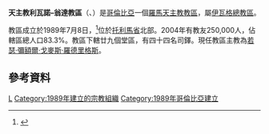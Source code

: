 {{Infobox Roman Catholic diocese
|jurisdiction     = 教區
|name            = 利瓦諾–翁達
 |latin= Dioecesis Libana-Hondana
|image =Escudo Diócesis de Líbano-Honda.svg
|caption = 教區紋章
 |location = [[哥倫比亞|哥倫比亞]]
|territory = [[托利馬省|托利馬省]]北部
|population = 250,000
|rite = [[罗马礼|罗马礼]]
|patron =
|province = 伊瓦格
|established = 1989年
|cathedral = [[嘉模聖母主教座堂_(利瓦諾)|嘉模聖母主教座堂]]
|co-cathedral = 玫瑰聖母副主教座堂
|leadership = 主教
|website =
|pope = 
|patriarch=
|metropolitan =
|ordinary = [[若瑟·彌額爾·戈麥斯·羅德里格斯|若瑟·彌額爾·戈麥斯·羅德里格斯]]
|coadjutor archbishop =
|coadjutor bishop =
|auxiliary =
|emeritus = }} 

'''天主教利瓦諾–翁達教區'''（{{lang-la|Dioecesis Libana-Hondana}}、{{lang-es|Diócesis de Sincelejo}}）是[[哥倫比亞|哥倫比亞]]一個[[羅馬天主教|羅馬天主教]][[教區|教區]]，屬[[天主教伊瓦格總教區|伊瓦格總教區]]。

教區成立於1989年7月8日，<ref>{{Cite web |url=http://www.vatican.va/holy_father/john_paul_ii/apost_constitutions/documents/hf_jp-ii_apc_19890708_libana-hondana_lt.html |title=升為教區的宗座憲令 |access-date=2013-09-24 |archive-date=2014-05-17 |archive-url=https://web.archive.org/web/20140517001328/http://www.vatican.va/holy_father/john_paul_ii/apost_constitutions/documents/hf_jp-ii_apc_19890708_libana-hondana_lt.html |dead-url=no }}</ref>位於[[托利馬省|托利馬省]]北部。2004年有教友250,000人，佔轄區總人口83.3%。教區下轄廿九個堂區，有四十四名司鐸。現任教區主教為[[若瑟·彌額爾·戈麥斯·羅德里格斯|若瑟·彌額爾·戈麥斯·羅德里格斯]]。

==參考資料==
{{reflist}}

{{哥倫比亞天主教教區}}

{{DEFAULTSORT:Diócesis de Líbano-Honda}}
[[Category:哥倫比亞天主教教區|L]]
[[Category:1989年建立的宗教組織|Category:1989年建立的宗教組織]]
[[Category:1989年哥倫比亞建立|Category:1989年哥倫比亞建立]]